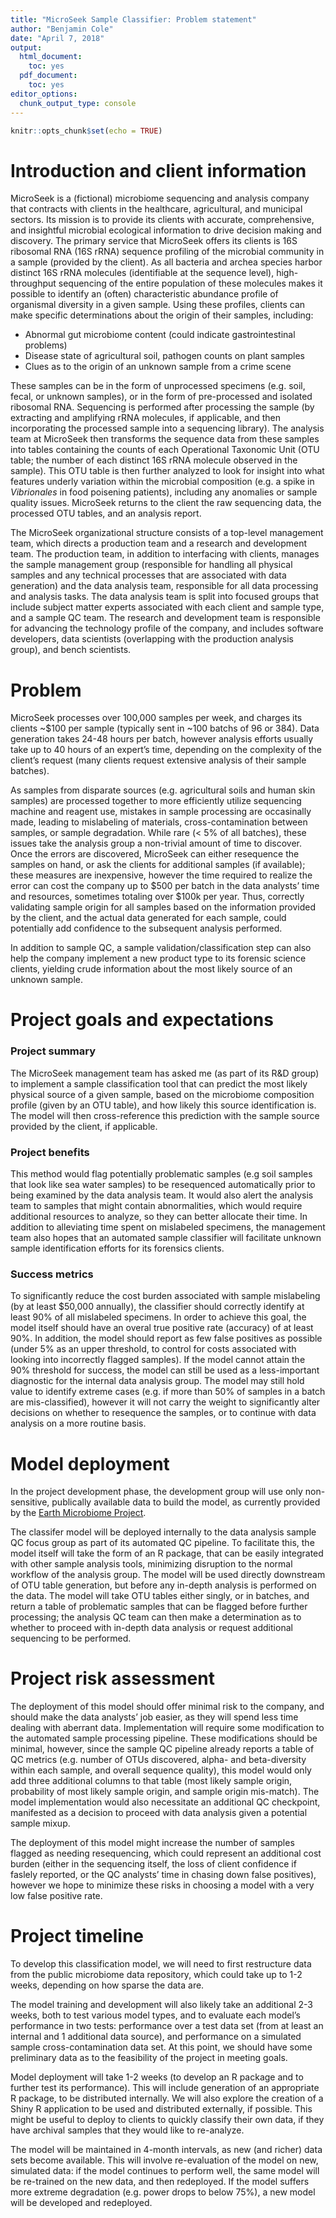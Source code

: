 ```yaml
---
title: "MicroSeek Sample Classifier: Problem statement"
author: "Benjamin Cole"
date: "April 7, 2018"
output:
  html_document:
    toc: yes
  pdf_document:
    toc: yes
editor_options:
  chunk_output_type: console
---
```


```r
knitr::opts_chunk$set(echo = TRUE)
```

# Introduction and client information
MicroSeek is a (fictional) microbiome sequencing and analysis company that contracts with clients in the healthcare, agricultural, and municipal sectors. Its mission is to provide its clients with accurate, comprehensive, and insightful microbial ecological information to drive decision making and discovery. The primary service that MicroSeek offers its clients is 16S ribosomal RNA (16S rRNA) sequence profiling of the microbial community in a sample (provided by the client). As all bacteria and archea species harbor distinct 16S rRNA molecules (identifiable at the sequence level), high-throughput sequencing of the entire population of these molecules makes it possible to identify an (often) characteristic abundance profile of organismal diversity in a given sample. Using these profiles, clients can make specific determinations about the origin of their samples, including:

* Abnormal gut microbiome content (could indicate gastrointestinal problems)
* Disease state of agricultural soil, pathogen counts on plant samples
* Clues as to the origin of an unknown sample from a crime scene

These samples can be in the form of unprocessed specimens (e.g. soil, fecal, or unknown samples), or in the form of pre-processed and isolated ribosomal RNA. Sequencing is performed after processing the sample (by extracting and amplifying rRNA molecules, if applicable, and then incorporating the processed sample into a sequencing library). The analysis team at MicroSeek then transforms the sequence data from these samples into tables containing the counts of each Operational Taxonomic Unit (OTU table; the number of each distinct 16S rRNA molecule observed in the sample). This OTU table is then further analyzed to look for insight into what features underly variation within the microbial composition (e.g. a spike in *Vibrionales* in food poisening patients), including any anomalies or sample quality issues. MicroSeek returns to the client the raw sequencing data, the processed OTU tables, and an analysis report.

The MicroSeek organizational structure consists of a top-level management team, which directs a production team and a research and development team. The production team, in addition to interfacing with clients, manages the sample management group (responsible for handling all physical samples and any technical processes that are associated with data generation) and the data analysis team, responsible for all data processing and analysis tasks. The data analysis team is split into focused groups that include subject matter experts associated with each client and sample type, and a sample QC team. The research and development team is responsible for advancing the technology profile of the company, and includes software developers, data scientists (overlapping with the production analysis group), and bench scientists.

# Problem
MicroSeek processes over 100,000 samples per week, and charges its clients ~$100 per sample (typically sent in ~100 batchs of 96 or 384). Data generation takes 24-48 hours per batch, however analysis efforts usually take up to 40 hours of an expert's time, depending on the complexity of the client's request (many clients request extensive analysis of their sample batches).

As samples from disparate sources (e.g. agricultural soils and human skin samples) are processed together to more efficiently utilize sequencing machine and reagent use, mistakes in sample processing are occasinally made, leading to mislabeling of materials, cross-contamination between samples, or sample degradation. While rare (< 5% of all batches), these issues take the analysis group a non-trivial amount of time to discover. Once the errors are discovered, MicroSeek can either resequence the samples on hand, or ask the clients for additional samples (if available); these measures are inexpensive, however the time required to realize the error can cost the company up to \$500 per batch in the data analysts' time and resources, sometimes totaling over $100k per year. Thus, correctly validating sample origin for all samples based on the information provided by the client, and the actual data generated for each sample, could potentially add confidence to the subsequent analysis performed.

In addition to sample QC, a sample validation/classification step can also help the company implement a new product type to its forensic science clients, yielding crude information about the most likely source of an unknown sample.

# Project goals and expectations
### Project summary
The MicroSeek management team has asked me (as part of its R&D group) to implement a sample classification tool that can predict the most likely physical source of a given sample, based on the microbiome composition profile (given by an OTU table), and how likely this source identification is. The model will then cross-reference this prediction with the sample source provided by the client, if applicable. 

### Project benefits
This method would flag potentially problematic samples (e.g soil samples that look like sea water samples) to be resequenced automatically prior to being examined by the data analysis team. It would also alert the analysis team to samples that might contain abnormalities, which would require additional resources to analyze, so they can better allocate their time. In addition to alleviating time spent on mislabeled specimens, the management team also hopes that an automated sample classifier will facilitate unknown sample identification efforts for its forensics clients.

### Success metrics
To significantly reduce the cost burden associated with sample mislabeling (by at least \$50,000 annually), the classifier should correctly identify at least 90% of all mislabeled specimens. In order to achieve this goal, the model itself should have an overal true positive rate (accuracy) of at least 90%. In addition, the model should report as few false positives as possible (under 5% as an upper threshold, to control for costs associated with looking into incorrectly flagged samples). If the model cannot attain the 90% threshold for success, the model can still be used as a less-important diagnostic for the internal data analysis group. The model may still hold value to identify extreme cases (e.g. if more than 50% of samples in a batch are mis-classified), however it will not carry the weight to significantly alter decisions on whether to resequence the samples, or to continue with data analysis on a more routine basis.

# Model deployment
In the project development phase, the development group will use only non-sensitive, publically available data to build the model, as currently provided by the [Earth Microbiome Project](http://www.earthmicrobiome.org/).

The classifer model will be deployed internally to the data analysis sample QC focus group as part of its automated QC pipeline. To facilitate this, the model itself will take the form of an R package, that can be easily integrated with other sample analysis tools, minimizing disruption to the normal workflow of the analysis group. The model will be used directly downstream of OTU table generation, but before any in-depth analysis is performed on the data. The model will take OTU tables either singly, or in batches, and return a table of problematic samples that can be flagged before further processing; the analysis QC team can then make a determination as to whether to proceed with in-depth data analysis or request additional sequencing to be performed.

# Project risk assessment
The deployment of this model should offer minimal risk to the company, and should make the data analysts' job easier, as they will spend less time dealing with aberrant data. Implementation will require some modification to the automated sample processing pipeline. These modifications should be minimal, however, since the sample QC pipeline already reports a table of QC metrics (e.g. number of OTUs discovered, alpha- and beta-diversity within each sample, and overall sequence quality), this model would only add three additional columns to that table (most likely sample origin, probability of most likely sample origin, and sample origin mis-match). The model implementation would also necessitate an additional QC checkpoint, manifested as a decision to proceed with data analysis given a potential sample mixup.

The deployment of this model might increase the number of samples flagged as needing resequencing, which could represent an additional cost burden (either in the sequencing itself, the loss of client confidence if faslely reported, or the QC analysts' time in chasing down false positives), however we hope to minimize these risks in choosing a model with a very low false positive rate.

# Project timeline
To develop this classification model, we will need to first restructure data from the public microbiome data repository, which could take up to 1-2 weeks, depending on how sparse the data are.

The model training and development will also likely take an additional 2-3 weeks, both to test various model types, and to evaluate each model's performance in two tests: performance over a test data set (from at least an internal and 1 additional data source), and performance on a simulated sample cross-contamination data set. At this point, we should have some preliminary data as to the feasibility of the project in meeting goals. 

Model deployment will take 1-2 weeks (to develop an R package and to further test its performance). This will include generation of an appropriate R package, to be distributed internally. We will also explore the creation of a Shiny R application to be used and distributed externally, if possible. This might be useful to deploy to clients to quickly classify their own data, if they have archival samples that they would like to re-analyze.

The model will be maintained in 4-month intervals, as new (and richer) data sets become available. This will involve re-evaluation of the model on new, simulated data: if the model continues to perform well, the same model will be re-trained on the new data, and then redeployed. If the model suffers more extreme degradation (e.g. power drops to below 75%), a new model will be developed and redeployed.